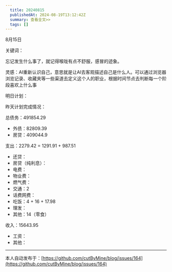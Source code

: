 ```yaml
---
  title: 20240815
  publishedAt: 2024-08-19T13:12:42Z
  summary: 查看全文>>
  tags: []
---
```


8月15日 

关键词：

忘记发生什么事了，就记得喉咙有点不舒服，感冒的迹象。

灵感：AI重新认识自己，意思就是让AI去客观描述自己是什么人。可以通过浏览器浏览记录、收藏夹等一些渠道去定义这个人的职业，根据时间节点去判断每一个阶段喜欢上什么事

明日计划：

昨天计划完成情况：

总债务：491854.29
- 外债：82809.39
- 房贷：409044.9

支出：2279.42 = 1291.91 + 987.51
- 还贷：
- 房贷（纯利息）：
- 电费：
- 物业费：
- 燃气费：
- 交通：2
- 话费网费：
- 吃饭：4 + 16 + 17.98
- 理发：
- 其他：14（零食）

收入：15643.95
- 工资：
- 其他：


---
本人自动发布于：[https://github.com/cutByMine/blog/issues/164](https://github.com/cutByMine/blog/issues/164)
